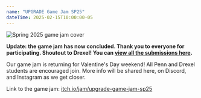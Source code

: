 ```yaml
---
name: "UPGRADE Game Jam SP25"
dateTime: 2025-02-15T10:00:00-05
---
```


![Spring 2025 game jam cover](media/sp25-cover.png)

**Update: the game jam has now concluded. Thank you to everyone for participating. Shoutout to Drexel! You can [view all the submissions here](https://itch.io/c/5401862/game-jam-sp25-games).**

Our game jam is returning for Valentine's Day weekend! All Penn and Drexel students are encouraged join. More info will be shared here, on Discord, and Instagram as we get closer.

Link to the game jam: [itch.io/jam/upgrade-game-jam-sp25](https://itch.io/jam/upgrade-game-jam-sp25)

